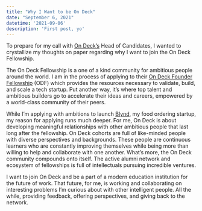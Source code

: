 ```yaml
---
title: "Why I Want to be On Deck"
date: "September 6, 2021"
datetime: '2021-09-06'
description: 'First post, yo'
---
```


To prepare for my call with [On Deck’s](https://www.beondeck.com) Head of Candidates, I wanted to crystallize my thoughts on paper regarding why I want to join the On Deck Fellowship. 

The On Deck Fellowship is a one of a kind community for ambitious people around the world. I am in the process of applying to their [On Deck Founder Fellowship](https://www.beondeck.com/founders) (ODF) which provides the resources necessary to validate, build, and scale a tech startup. Put another way, it’s where top talent and ambitious builders go to accelerate their ideas and careers, empowered by a world-class community of their peers.

While I’m applying with ambitions to launch [Blynd](https://eatblynd.com), my food ordering startup, my reason for applying runs much deeper. For me, On Deck is about developing meaningful relationships with other ambitious people that last long after the fellowship. On Deck cohorts are full of like-minded people with diverse perspectives and backgrounds. These people are continuous learners who are constantly improving themselves while being more than willing to help and collaborate with one another. What’s more, the On Deck community compounds onto itself. The active alumni network and ecosystem of fellowships is full of intellectuals pursuing incredible ventures. 

I want to join On Deck and be a part of a modern education institution for the future of work.  That future, for me, is working and collaborating on interesting problems I’m curious about with other intelligent people. All the while, providing feedback, offering perspectives, and giving back to the network. 